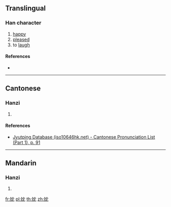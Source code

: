 {{character info/new}}
==Translingual==

===Han character===
{{Han char|rn=38|rad=女|as=04|sn=7|four=|canj=VLBU|ids=⿰女冘}}

# [[happy]]
# [[pleased]]
# to [[laugh]]

====References====
* {{Han ref|kx=0256.050|dkj=06071|hdz=21033.090|uh=5989|ud=22921}}

----

==Cantonese==

===Hanzi===
{{yue-hanzi|jyut=[[daam1]]|y=daam1}}

# {{defn|lang=yue|sort=女04}}

====References====
* [http://www.iso10646hk.net/jp/document/download.jsp Jyutping Database (iso10646hk.net) - Cantonese Pronunciation List (Part 1), p. 91]

----

==Mandarin==

===Hanzi===
{{cmn-hanzi|pin=[[dān]] ([[dan1]])|wg=tan<sup>1</sup>}}

# {{defn|lang=cmn|sort=女04}}

[[fr:妉]]
[[pl:妉]]
[[th:妉]]
[[zh:妉]]